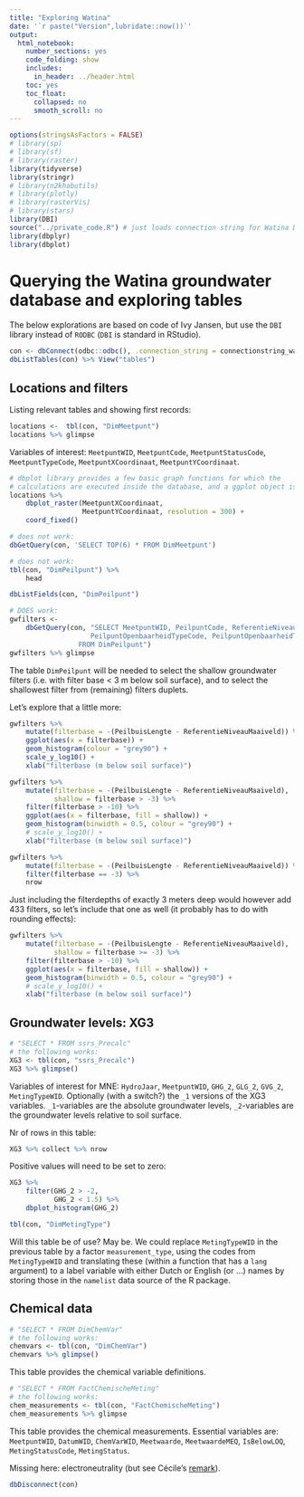 ```yaml
---
title: "Exploring Watina"
date: '`r paste("Version",lubridate::now())`'
output:
  html_notebook:
    number_sections: yes
    code_folding: show
    includes:
      in_header: ../header.html
    toc: yes
    toc_float:
      collapsed: no
      smooth_scroll: no
---
```


```r
options(stringsAsFactors = FALSE)
# library(sp)
# library(sf)
# library(raster)
library(tidyverse)
library(stringr)
# library(n2khabutils)
# library(plotly)
# library(rasterVis)
# library(stars)
library(DBI)
source("../private_code.R") # just loads connection string for Watina DB
library(dbplyr)
library(dbplot)
```

# Querying the Watina groundwater database and exploring tables

The below explorations are based on code of Ivy Jansen, but use the `DBI` library instead of `RODBC` (`DBI` is standard in RStudio).


```r
con <- dbConnect(odbc::odbc(), .connection_string = connectionstring_watina)
dbListTables(con) %>% View("tables")
```

## Locations and filters

Listing relevant tables and showing first records:

```r
locations <-  tbl(con, "DimMeetpunt")
locations %>% glimpse
```

Variables of interest: `MeetpuntWID`, `MeetpuntCode`, `MeetpuntStatusCode`, `MeetpuntTypeCode`, `MeetpuntXCoordinaat`, `MeetpuntYCoordinaat`.

```r
# dbplot library provides a few basic graph functions for which the 
# calculations are executed inside the database, and a ggplot object is returned.
locations %>% 
    dbplot_raster(MeetpuntXCoordinaat, 
                  MeetpuntYCoordinaat, resolution = 300) +
    coord_fixed()
```


```r
# does not work:
dbGetQuery(con, 'SELECT TOP(6) * FROM DimMeetpunt')
```


```r
# does not work:
tbl(con, "DimPeilpunt") %>% 
    head
```

```r
dbListFields(con, "DimPeilpunt")
```

```r
# DOES work:
gwfilters <- 
    dbGetQuery(con, "SELECT MeetpuntWID, PeilpuntCode, ReferentieNiveauMaaiveld, PeilbuisLengte, FilterLengte,
                    PeilpuntOpenbaarheidTypeCode, PeilpuntOpenbaarheidTypeNaam, PeilpuntTypeNaam
                 FROM DimPeilpunt")
gwfilters %>% glimpse
```

The table `DimPeilpunt` will be needed to select the shallow groundwater filters (i.e. with filter base < 3 m below soil surface), and to select the shallowest filter from (remaining) filters duplets.

Let's explore that a little more:

```r
gwfilters %>% 
    mutate(filterbase = -(PeilbuisLengte - ReferentieNiveauMaaiveld)) %>% 
    ggplot(aes(x = filterbase)) + 
    geom_histogram(colour = "grey90") +
    scale_y_log10() +
    xlab("filterbase (m below soil surface)")
```

```r
gwfilters %>% 
    mutate(filterbase = -(PeilbuisLengte - ReferentieNiveauMaaiveld),
           shallow = filterbase > -3) %>% 
    filter(filterbase > -10) %>% 
    ggplot(aes(x = filterbase, fill = shallow)) +
    geom_histogram(binwidth = 0.5, colour = "grey90") + 
    # scale_y_log10() +
    xlab("filterbase (m below soil surface)")
```

```r
gwfilters %>% 
    mutate(filterbase = -(PeilbuisLengte - ReferentieNiveauMaaiveld)) %>% 
    filter(filterbase == -3) %>% 
    nrow
```

Just including the filterdepths of exactly 3 meters deep would however add 433  filters, so let's include that one as well (it probably has to do with rounding effects):

```r
gwfilters %>% 
    mutate(filterbase = -(PeilbuisLengte - ReferentieNiveauMaaiveld),
           shallow = filterbase >= -3) %>% 
    filter(filterbase > -10) %>% 
    ggplot(aes(x = filterbase, fill = shallow)) +
    geom_histogram(binwidth = 0.5, colour = "grey90") + 
    # scale_y_log10() +
    xlab("filterbase (m below soil surface)")
```

## Groundwater levels: XG3

```r
# "SELECT * FROM ssrs_Precalc"
# the following works:
XG3 <- tbl(con, "ssrs_Precalc")
XG3 %>% glimpse()
```

Variables of interest for MNE: `HydroJaar`, `MeetpuntWID`, `GHG_2`, `GLG_2`, `GVG_2`, `MetingTypeWID`.
Optionally (with a switch?) the `_1` versions of the XG3 variables.
`_1`-variables are the absolute groundwater levels, `_2`-variables are the groundwater levels relative to soil surface.

Nr of rows in this table:

```r
XG3 %>% collect %>% nrow
```

Positive values will need to be set to zero:

```r
XG3 %>% 
    filter(GHG_2 > -2,
           GHG_2 < 1.5) %>% 
    dbplot_histogram(GHG_2)
```


```r
tbl(con, "DimMetingType")
```

Will this table be of use?
May be.
We could replace `MetingTypeWID` in the previous table by a factor `measurement_type`, using the codes from `MetingTypeWID` and translating these (within a function that has a `lang` argument) to a label variable with either Dutch or English (or ...) names by storing those in the `namelist` data source of the R package.


## Chemical data

```r
# "SELECT * FROM DimChemVar"
# the following works:
chemvars <- tbl(con, "DimChemVar")
chemvars %>% glimpse()
```

This table provides the chemical variable definitions.

```r
# "SELECT * FROM FactChemischeMeting"
# the following works:
chem_measurements <- tbl(con, "FactChemischeMeting")
chem_measurements %>% glimpse
```

This table provides the chemical measurements.
Essential variables are: `MeetpuntWID`, `DatumWID`, `ChemVarWID`, `Meetwaarde`, `MeetwaardeMEQ`, `IsBelowLOQ`, `MetingStatusCode`, `MetingStatus`.

Missing here: electroneutrality (but see Cécile's [remark](https://docs.google.com/a/inbo.be/document/d/1isa_9HYQcxo8OYi0fKYmLY42GGTNxpev6RgW05WNxE4/edit?disco=AAAACuSS6FU)).

```r
dbDisconnect(con)
```


